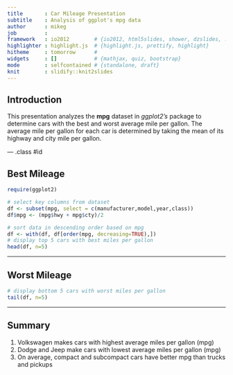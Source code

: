 ```yaml
---
title       : Car Mileage Presentation
subtitle    : Analysis of ggplot's mpg data
author      : mikeg
job         : 
framework   : io2012        # {io2012, html5slides, shower, dzslides, ...}
highlighter : highlight.js  # {highlight.js, prettify, highlight}
hitheme     : tomorrow      # 
widgets     : []            # {mathjax, quiz, bootstrap}
mode        : selfcontained # {standalone, draft}
knit        : slidify::knit2slides
---
```


## Introduction

This presentation analyzes the **mpg** dataset in *ggplot2's* package to determine cars with the best and worst average mile per gallon. The average mile per gallon for each car is determined by taking the mean of its highway and city mile per gallon.

--- .class #id 



## Best Mileage
```r
require(ggplot2)

# select key columns from dataset
df <- subset(mpg, select = c(manufacturer,model,year,class))
df$mpg <- (mpg$hwy + mpg$cty)/2

# sort data in descending order based on mpg
df <- with(df, df[order(mpg, decreasing=TRUE),])
# display top 5 cars with best miles per gallon
head(df, n=5)
```


---

## Worst Mileage
```r

# display bottom 5 cars with worst miles per gallon
tail(df, n=5)
```

---

## Summary
1. Volkswagen makes cars with highest average miles per gallon (mpg)
2. Dodge and Jeep make cars with lowest average miles per gallon (mpg)
3. On average, compact and subcompact cars have better mpg than trucks and pickups

